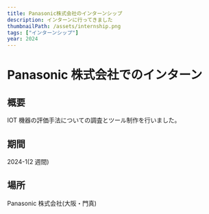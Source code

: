 ```yaml
---
title: Panasonic株式会社のインターンシップ
description: インターンに行ってきました
thumbnailPath: /assets/internship.png
tags: ["インターンシップ"]
year: 2024
---
```


# Panasonic 株式会社でのインターン

## 概要

IOT 機器の評価手法についての調査とツール制作を行いました。

## 期間

2024-1(2 週間)

## 場所

Panasonic 株式会社(大阪・門真)
